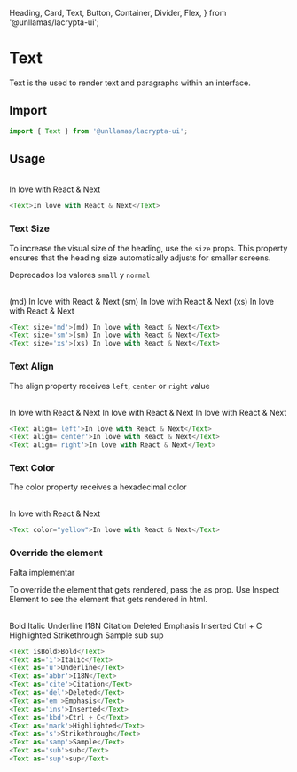   Heading,
  Card,
  Text,
  Button,
  Container,
  Divider,
  Flex,
} from '@unllamas/lacrypta-ui';

# Text

Text is the used to render text and paragraphs within an interface.

## Import

```js copy
import { Text } from '@unllamas/lacrypta-ui';
```

## Usage

<br />

<Card variant="outline" spacing={4}>
  <Text>In love with React & Next</Text>
</Card>

```js copy
<Text>In love with React & Next</Text>
```

### Text Size

To increase the visual size of the heading, use the `size` props. This property ensures that the heading size automatically adjusts for smaller screens.

<Callout type="warning">Deprecados los valores `small` y `normal`</Callout>

<br />

<Card variant="outline" spacing={4}>
  <Flex direction="column" gap={16}>
    <Text size="md">(md) In love with React & Next</Text>
    <Text size="sm">(sm) In love with React & Next</Text>
    <Text size="xs">(xs) In love with React & Next</Text>
  </Flex>
</Card>

```js copy
<Text size='md'>(md) In love with React & Next</Text>
<Text size='sm'>(sm) In love with React & Next</Text>
<Text size='xs'>(xs) In love with React & Next</Text>
```

### Text Align

The align property receives `left`, `center` or `right` value

<br />

<Card variant="outline" spacing={4}>
  <Text align="left">In love with React & Next</Text>
  <Text align="center">In love with React & Next</Text>
  <Text align="right">In love with React & Next</Text>
</Card>

```js copy
<Text align='left'>In love with React & Next</Text>
<Text align='center'>In love with React & Next</Text>
<Text align='right'>In love with React & Next</Text>
```

### Text Color

The color property receives a hexadecimal color

<br />

<Card variant="outline" spacing={4}>
  <Text color="yellow">In love with React & Next</Text>
</Card>

```js copy
<Text color="yellow">In love with React & Next</Text>
```

### Override the element

<Callout type="error">Falta implementar</Callout>

To override the element that gets rendered, pass the as prop. Use Inspect Element to see the element that gets rendered in html.

<br />

<Card variant="outline" spacing={4}>
  <Flex direction="column" gap={16}>
    <Text isBold>Bold</Text>
    <Text as="i">Italic</Text>
    <Text as="u">Underline</Text>
    <Text as="abbr">I18N</Text>
    <Text as="cite">Citation</Text>
    <Text as="del">Deleted</Text>
    <Text as="em">Emphasis</Text>
    <Text as="ins">Inserted</Text>
    <Text as="kbd">Ctrl + C</Text>
    <Text as="mark">Highlighted</Text>
    <Text as="s">Strikethrough</Text>
    <Text as="samp">Sample</Text>
    <Text as="sub">sub</Text>
    <Text as="sup">sup</Text>
  </Flex>
</Card>

```js copy
<Text isBold>Bold</Text>
<Text as='i'>Italic</Text>
<Text as='u'>Underline</Text>
<Text as='abbr'>I18N</Text>
<Text as='cite'>Citation</Text>
<Text as='del'>Deleted</Text>
<Text as='em'>Emphasis</Text>
<Text as='ins'>Inserted</Text>
<Text as='kbd'>Ctrl + C</Text>
<Text as='mark'>Highlighted</Text>
<Text as='s'>Strikethrough</Text>
<Text as='samp'>Sample</Text>
<Text as='sub'>sub</Text>
<Text as='sup'>sup</Text>
```
